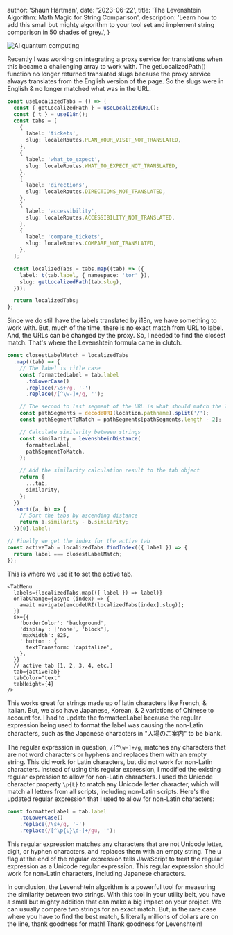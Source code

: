 
  author: 'Shaun Hartman',
  date: '2023-06-22',
  title: 'The Levenshtein Algorithm: Math Magic for String Comparison',
  description:
    'Learn how to add this small but mighty algorithm to your tool set and implement string comparison in 50 shades of grey.',
}


<Image src={levenshteinImage} alt="AI quantum computing" />

Recently I was working on integrating a proxy service for translations when this became a challenging array to work with. The getLocalizedPath() function no longer returned translated slugs because the proxy service always translates from the English version of the page. So the slugs were in English & no longer matched what was in the URL. 
```ts
const useLocalizedTabs = () => {
  const { getLocalizedPath } = useLocalizedURL();
  const { t } = useI18n();
  const tabs = [
    {
      label: 'tickets',
      slug: localeRoutes.PLAN_YOUR_VISIT_NOT_TRANSLATED,
    },
    {
      label: 'what_to_expect',
      slug: localeRoutes.WHAT_TO_EXPECT_NOT_TRANSLATED,
    },
    {
      label: 'directions',
      slug: localeRoutes.DIRECTIONS_NOT_TRANSLATED,
    },
    {
      label: 'accessibility',
      slug: localeRoutes.ACCESSIBILITY_NOT_TRANSLATED,
    },
    {
      label: 'compare_tickets',
      slug: localeRoutes.COMPARE_NOT_TRANSLATED,
    },
  ];

  const localizedTabs = tabs.map((tab) => ({
    label: t(tab.label, { namespace: 'tor' }),
    slug: getLocalizedPath(tab.slug),
  }));

  return localizedTabs;
};
```

Since we do still have the labels translated by i18n, we have something to work with. But, much of the time, there is no exact match from URL to label. And, the URLs can be changed by the proxy.
So, I needed to find the closest match. That's where the Levenshtein formula came in clutch.

```ts
const closestLabelMatch = localizedTabs
  .map((tab) => {
    // The label is title case
    const formattedLabel = tab.label
      .toLowerCase()
      .replace(/\s+/g, '-')
      .replace(/[^\w-]+/g, '');

    // The second to last segment of the URL is what should match the label
    const pathSegments = decodeURI(location.pathname).split('/');
    const pathSegmentToMatch = pathSegments[pathSegments.length - 2];

    // Calculate similarity between strings
    const similarity = levenshteinDistance(
      formattedLabel,
      pathSegmentToMatch,
    );

    // Add the similarity calculation result to the tab object
    return {
      ...tab,
      similarity,
    };
  })
  .sort((a, b) => {
    // Sort the tabs by ascending distance
    return a.similarity - b.similarity;
  })[0].label;

// Finally we get the index for the active tab
const activeTab = localizedTabs.findIndex(({ label }) => {
  return label === closestLabelMatch;
});
```

This is where we use it to set the active tab.

```tsx
<TabMenu
  labels={localizedTabs.map(({ label }) => label)}
  onTabChange={async (index) => {
    await navigate(encodeURI(localizedTabs[index].slug));
  }}
  sx={{
    'borderColor': 'background',
    'display': ['none', 'block'],
    'maxWidth': 825,
    ' button': {
      textTransform: 'capitalize',
    },
  }}
  // active tab [1, 2, 3, 4, etc.]
  tab={activeTab}
  tabColor="text"
  tabHeight={4}
/>
```

This works great for strings made up of latin characters like French, & Italian. But, we also have Japanese, Korean, & 2 variations of Chinese to account for.
I had to update the formattedLabel because the regular expression being used to format the label was causing the non-Latin characters, such as the Japanese characters in "入場のご案内" to be blank.

The regular expression in question, `/[^\w-]+/g`, matches any characters that are not word characters or hyphens and replaces them with an empty string. This did work for Latin characters, but did not work for non-Latin characters. Instead of using this regular expression, I modified the existing regular expression to allow for non-Latin characters.
I used the Unicode character property `\p{L}` to match any Unicode letter character, which will match all letters from all scripts, including non-Latin scripts. Here's the updated regular expression that I used to allow for non-Latin characters:
```ts
const formattedLabel = tab.label
    .toLowerCase()
    .replace(/\s+/g, '-')
    .replace(/[^\p{L}\d-]+/gu, '');
```

This regular expression matches any characters that are not Unicode letter, digit, or hyphen characters, and replaces them with an empty string. The u flag at the end of the regular expression tells JavaScript to treat the regular expression as a Unicode regular expression. This regular expression should work for non-Latin characters, including Japanese characters.

In conclusion, the Levenshtein algorithm is a powerful tool for measuring the similarity between two strings. With this tool in your utility belt, you have a small but mighty addition that can make a big impact on your project. We can usually compare two strings for an exact match. But, in the rare case where you have to find the best match, & literally millions of dollars are on the line, thank goodness for math! Thank goodness for Levenshtein!





